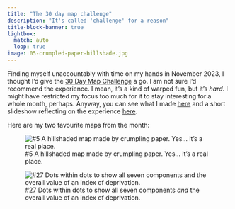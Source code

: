 ```yaml
---
title: "The 30 day map challenge"
description: "It's called 'challenge' for a reason"
title-block-banner: true
lightbox:
  match: auto
  loop: true
image: 05-crumpled-paper-hillshade.jpg
---
```


Finding myself unaccountably with time on my hands in November 2023, I thought I'd give the [30 Day Map Challenge](https://30daymapchallenge.com/) a go. I am not sure I'd recommend the experience. I mean, it's a kind of warped fun, but it's _hard_. I might have restricted my focus too much for it to stay interesting for a whole month, perhaps. Anyway, you can see what I made [here](https://dosull.github.io/30-day-maps-2023/) and a short slideshow reflecting on the experience [here](https://dosull.github.io/30-day-maps-2023/maps/maptime/maptime-30-days.html#/title-slide).

Here are my two favourite maps from the month:

![#5 A hillshaded map made by crumpling paper. Yes... it's a real place.](05-crumpled-paper-hillshade.jpg)

![#27 Dots within dots to show all seven components _and_ the overall value of an index of deprivation.](imd-circles-map.png)
